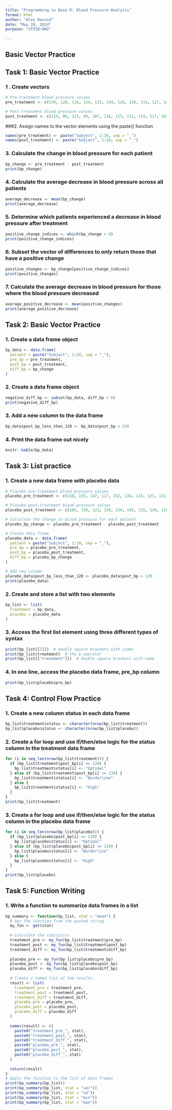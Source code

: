 ```yaml
---
title: "Programming in Base R: Blood Pressure Analysis"
format: html
author: "Alex Devoid" 
date: "May 28, 2024"
purpose: "ST558-HW2"
 
---
```


## Basic Vector Practice

## Task 1: Basic Vector Practice
### 1 . Create vectors
```r

# Pre-treatment blood pressure values
pre_treatment <- c(130, 128, 116, 124, 133, 134, 118, 126, 114, 127, 141, 138, 128, 140, 137, 131, 120, 128, 139, 135)

# Post-treatment blood pressure values
post_treatment <- c(114, 98, 113, 99, 107, 116, 113, 111, 119, 117, 101, 119, 130, 122, 106, 106, 124, 102, 117, 113)
```
###2. Assign names to the vector elements using the paste() function
```r
names(pre_treatment) <- paste("Subject", 1:20, sep = "_")
names(post_treatment) <- paste("Subject", 1:20, sep = "_")
```
### 3. Calculate the change in blood pressure for each patient
```r
bp_change <- pre_treatment - post_treatment
print(bp_change)
```
### 4. Calculate the average decrease in blood pressure across all patients
```r
average_decrease <- mean(bp_change)
print(average_decrease)
```
### 5. Determine which patients experienced a decrease in blood pressure after treatment
```r
positive_change_indices <- which(bp_change > 0)
print(positive_change_indices)
```
### 6. Subset the vector of differences to only return those that have a positive change
```r
positive_changes <- bp_change[positive_change_indices]
print(positive_changes)
```
### 7. Calculate the average decrease in blood pressure for those where the blood pressure decreased
```r
average_positive_decrease <- mean(positive_changes)
print(average_positive_decrease)
```

## Task 2: Basic Vector Practice
### 1. Create a data frame object
```r
bp_data <- data.frame(
  patient = paste("Subject", 1:20, sep = "_"),
  pre_bp = pre_treatment,
  post_bp = post_treatment,
  diff_bp = bp_change
)
```
### 2. Create a data frame object
```r
negative_diff_bp <- subset(bp_data, diff_bp < 0)
print(negative_diff_bp)
```
### 3. Add a new column to the data frame
```r
bp_data$post_bp_less_than_120 <- bp_data$post_bp < 120
```
### 4. Print the data frame out nicely
```r
knitr::kable(bp_data)
```
## Task 3: List practice
### 1. Create a new data frame with placebo data
```r
# Placebo pre-treatment blood pressure values
placebo_pre_treatment <- c(138, 135, 147, 117, 152, 134, 114, 121, 131, 130)

# Placebo post-treatment blood pressure values
placebo_post_treatment <- c(105, 136, 123, 130, 134, 143, 135, 139, 120, 124)

# Calculate the change in blood pressure for each patient
placebo_bp_change <- placebo_pre_treatment - placebo_post_treatment

# Create data frame
placebo_data <- data.frame(
  patient = paste("Subject", 1:10, sep = "_"),
  pre_bp = placebo_pre_treatment,
  post_bp = placebo_post_treatment,
  diff_bp = placebo_bp_change
)

# Add new column
placebo_data$post_bp_less_than_120 <- placebo_data$post_bp < 120
print(placebo_data)

```
### 2. Create and store a list with two elements
```R
bp_list <- list(
  treatment = bp_data,
  placebo = placebo_data
)

```
### 3. Access the first list element using three different types of syntax
```R
print(bp_list[[1]])  # double square brackets with index
print(bp_list$treatment)  # the $ operator
print(bp_list[["treatment"]])  # double square brackets with name

```
### 4. In one line, access the placebo data frame, pre_bp column
```R
print(bp_list$placebo$pre_bp)
```
## Task 4: Control Flow Practice
### 1. Create a new column status in each data frame
```R
bp_list$treatment$status <- character(nrow(bp_list$treatment))
bp_list$placebo$status <- character(nrow(bp_list$placebo))

```
### 2. Create a for loop and use if/then/else logic for the status column in the treatment data frame
```R
for (i in seq_len(nrow(bp_list$treatment))) {
  if (bp_list$treatment$post_bp[i] <= 120) {
    bp_list$treatment$status[i] <- "Optimal"
  } else if (bp_list$treatment$post_bp[i] <= 130) {
    bp_list$treatment$status[i] <- "Borderline"
  } else {
    bp_list$treatment$status[i] <- "High"
  }
}
print(bp_list$treatment)

```
### 3. Create a for loop and use if/then/else logic for the status column in the placebo data frame
```R
for (i in seq_len(nrow(bp_list$placebo))) {
  if (bp_list$placebo$post_bp[i] <= 120) {
    bp_list$placebo$status[i] <- "Optimal"
  } else if (bp_list$placebo$post_bp[i] <= 130) {
    bp_list$placebo$status[i] <- "Borderline"
  } else {
    bp_list$placebo$status[i] <- "High"
  }
}
print(bp_list$placebo)

```
## Task 5: Function Writing
### 1. Write a function to summarize data frames in a list
```R
bp_summary <- function(bp_list, stat = "mean") {
  # Get the function from the quoted string
  my_fun <- get(stat)
  
  # Calculate the statistics
  treatment_pre <- my_fun(bp_list$treatment$pre_bp)
  treatment_post <- my_fun(bp_list$treatment$post_bp)
  treatment_diff <- my_fun(bp_list$treatment$diff_bp)
  
  placebo_pre <- my_fun(bp_list$placebo$pre_bp)
  placebo_post <- my_fun(bp_list$placebo$post_bp)
  placebo_diff <- my_fun(bp_list$placebo$diff_bp)
  
  # Create a named list of the results
  result <- list(
    treatment_pre = treatment_pre, 
    treatment_post = treatment_post, 
    treatment_diff = treatment_diff,
    placebo_pre = placebo_pre, 
    placebo_post = placebo_post, 
    placebo_diff = placebo_diff
  )
  
  names(result) <- c(
    paste0("treatment_pre_", stat),
    paste0("treatment_post_", stat),
    paste0("treatment_diff_", stat),
    paste0("placebo_pre_", stat),
    paste0("placebo_post_", stat),
    paste0("placebo_diff_", stat)
  )
  
  return(result)
}
# Apply the function to the list of data frames
print(bp_summary(bp_list))
print(bp_summary(bp_list, stat = "var"))
print(bp_summary(bp_list, stat = "sd"))
print(bp_summary(bp_list, stat = "min"))
print(bp_summary(bp_list, stat = "max"))

```


